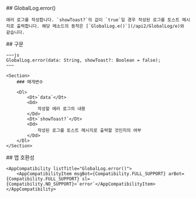 
<Section>
    ## GlobalLog.error()

    에러 로그를 작성합니다. `showToast?`의 값이 `true`일 경우 작성된 로그를 토스트 메시지로 출력합니다. 해당 메소드의 동작은 [`GlobalLog.e()`](/api2/GlobalLog/e)와 같습니다.
</Section>
<Section>
    ## 구문

    ~~~js
    GlobalLog.error(data: String, showToast?: Boolean = false);
    ~~~

    <Section>
        ### 매개변수

        <Dl>
            <Dt>`data`</Dt>
            <Dd>
                작성할 에러 로그의 내용
            </Dd>
            <Dt>`showToast?`</Dt>
            <Dd>
                작성된 로그를 토스트 메시지로 출력할 것인지의 여부
            </Dd>
        </Dl>
    </Section>
</Section>
<Section>
    ## 앱 호환성

    <AppCompatibility listTitle="GlobalLog.error()">
        <AppCompatibilityItem msgBot={Compatibility.FULL_SUPPORT} arBot={Compatibility.FULL_SUPPORT} sl={Compatibility.NO_SUPPORT}>`error`</AppCompatibilityItem>
    </AppCompatibility>
</Section>
